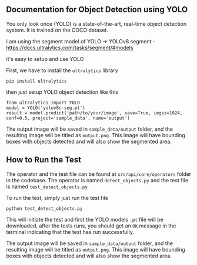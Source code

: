 ## Documentation for Object Detection using YOLO

You only look once (YOLO) is a state-of-the-art, real-time object detection system. It is trained on the COCO dataset.

I am using the segment model of YOLO -> YOLOv8 segment - https://docs.ultralytics.com/tasks/segment/#models

it's easy to setup and use YOLO

First, we have to install the `ultralytics` library 
```
pip install ultralytics
```

then just setup YOLO object detection like this
```
from ultralytics import YOLO
model = YOLO('yolov8n-seg.pt')
result = model.predict('path/to/your/image', save=True, imgsz=1024, conf=0.5, project='sample_data', name='output')
```

The output image will be saved in `sample_data/output` folder, and the resulting image will be titled as `output.png`. This image will have bounding boxes with objects detected and will also show the segmented area. 

## How to Run the Test

The operator and the test file can be found at `src/api/core/operators` folder in the codebase. The operator is named `detect_objects.py` and the test file is named `test_detect_objects.py`

To run the test, simply just run the test file
```
python test_detect_objects.py
```

This will initiate the test and first the YOLO models `.pt` file will be downloaded, after the tests runs, you should get an `OK` message in the terminal indicating that the test has run successfully.

The output image will be saved in `sample_data/output` folder, and the resulting image will be titled as `output.png`. This image will have bounding boxes with objects detected and will also show the segmented area.

